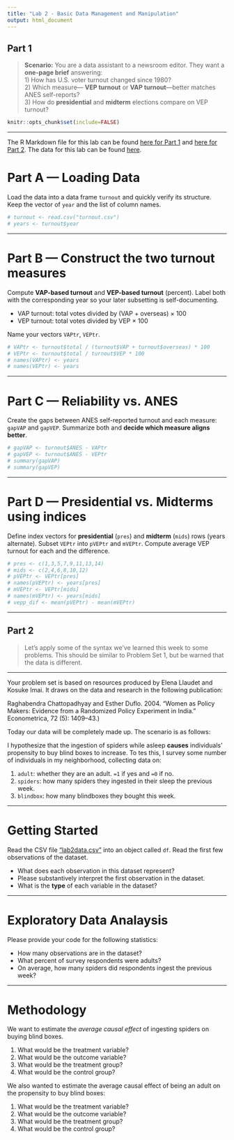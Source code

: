 ```yaml
---
title: "Lab 2 - Basic Data Management and Manipulation"
output: html_document
---
```


## Part 1

> **Scenario:** You are a data assistant to a newsroom editor. They want a **one-page brief** answering:  
> 1) How has U.S. voter turnout changed since 1980?  
> 2) Which measure— **VEP turnout** or **VAP turnout**—better matches ANES self-reports?  
> 3) How do **presidential** and **midterm** elections compare on VEP turnout?  

```r
knitr::opts_chunk$set(include=FALSE)
```

---

The R Markdown file for this lab can be found [here for Part 1](https://github.com/yuanzhouwang/yzwang-teaching/blob/main/CSSS321%20Lab%202.Rmd) and [here for Part 2](https://github.com/yuanzhouwang/yzwang-teaching/blob/main/Lab%202%20Pt2.Rmd).
The data for this lab can be found [here](https://github.com/yuanzhouwang/yzwang-teaching).

# Part A — Loading Data

Load the data into a data frame `turnout` and quickly verify its structure. Keep the vector of `year` and the list of column names.

```r
# turnout <- read.csv("turnout.csv")
# years <- turnout$year
```

---

# Part B — Construct the two turnout measures

Compute **VAP-based turnout** and **VEP-based turnout** (percent). Label both with the corresponding year so your later subsetting is self-documenting.

- VAP turnout: total votes divided by (VAP + overseas) × 100  
- VEP turnout: total votes divided by VEP × 100

Name your vectors `VAPtr`, `VEPtr`.

```r
# VAPtr <- turnout$total / (turnout$VAP + turnout$overseas) * 100
# VEPtr <- turnout$total / turnout$VEP * 100
# names(VAPtr) <- years
# names(VEPtr) <- years
```

---

# Part C — Reliability vs. ANES

Create the gaps between ANES self-reported turnout and each measure: `gapVAP` and `gapVEP`. Summarize both and **decide which measure aligns better**.

```r
# gapVAP <- turnout$ANES - VAPtr
# gapVEP <- turnout$ANES - VEPtr
# summary(gapVAP)
# summary(gapVEP)
```

---

# Part D — Presidential vs. Midterms using indices

Define index vectors for **presidential** (`pres`) and **midterm** (`mids`) rows (years alternate). Subset `VEPtr` into `pVEPtr` and `mVEPtr`. Compute average VEP turnout for each and the difference.

```r
# pres <- c(1,3,5,7,9,11,13,14)
# mids <- c(2,4,6,8,10,12)
# pVEPtr <- VEPtr[pres]
# names(pVEPtr) <- years[pres]
# mVEPtr <- VEPtr[mids]
# names(mVEPtr) <- years[mids]
# vepp_dif <- mean(pVEPtr) - mean(mVEPtr)
```

---

## Part 2

> Let's apply some of the syntax we've learned this week to some problems.
> This should be similar to Problem Set 1, but be warned that the data is different.

---

Your problem set is based on resources produced by Elena Llaudet and Kosuke Imai. It draws on the data and research in the following publication:

Raghabendra Chattopadhyay and Esther Duflo. 2004. “Women as Policy Makers: Evidence from a
Randomized Policy Experiment in India." Econometrica, 72 (5): 1409–43.)

Today our data will be completely made up. The scenario is as follows:

I hypothesize that the ingestion of spiders while asleep **causes** individuals' propensity to buy blind boxes to increase. To tes this, I survey some number of individuals in my neighborhood, collecting data on:

1) `adult`: whether they are an adult. `=1` if yes and `=0` if no.
2) `spiders`: how many spiders they ingested in their sleep the previous week.
3) `blindbox`: how many blindboxes they bought this week.

---

# Getting Started

Read the CSV file ["lab2data.csv"](https://github.com/yuanzhouwang/yzwang-teaching/blob/main/lab2data.csv) into an object called `df`. Read the first few observations of the dataset.

-   What does each observation in this dataset represent?
-   Please substantively interpret the first observation in the dataset.
-   What is the **type** of each variable in the dataset?

---

# Exploratory Data Analaysis

Please provide your code for the following statistics:

-   How many observations are in the dataset?
-   What percent of survey respondents were adults?
-   On average, how many spiders did respondents ingest the previous week?

---

# Methodology
We want to estimate the *average causal effect* of ingesting spiders on buying blind boxes.

1) What would be the treatment variable?
2) What would be the outcome variable?
3) What would be the treatment group?
4) What would be the control group?

We also wanted to estimate the average causal effect of being an adult on the propensity to buy blind boxes:

1) What would be the treatment variable?
2) What would be the outcome variable?
3) What would be the treatment group?
4) What would be the control group?
